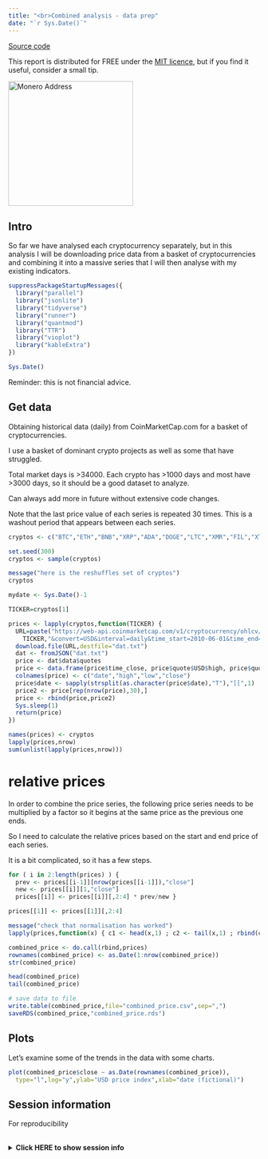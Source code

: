 ```yaml
---
title: "<br>Combined analysis - data prep"
date: "`r Sys.Date()`"
---
```


[Source code](https://github.com/MDZanalytics/cryptoblog/blob/main/combined/)

This report is distributed for FREE under the [MIT licence](https://github.com/MDZanalytics/cryptoblog/blob/main/LICENSE),
but if you find it useful, consider a small tip.

<img src="images/donations.png" alt="Monero Address" height="250" width="250" border="0" />

## Intro

So far we have analysed each cryptocurrency separately, but in this analysis I will
be downloading price data from a basket of cryptocurrencies and combining it into a
massive series that I will then analyse with my existing indicators.

```r

suppressPackageStartupMessages({
  library("parallel")
  library("jsonlite")
  library("tidyverse")
  library("runner")
  library("quantmod")
  library("TTR")
  library("vioplot")
  library("kableExtra")
})

Sys.Date()

```

Reminder: this is not financial advice.

## Get data

Obtaining historical data (daily) from CoinMarketCap.com for a basket of cryptocurrencies.

I use a basket of dominant crypto projects as well as some that have struggled.

Total market days is >34000.
Each crypto has >1000 days and most have >3000 days, so it should be a good dataset
to analyze.

Can always add more in future without extensive code changes.

Note that the last price value of each series is repeated 30 times.
This is a washout period that appears between each series.

```r

cryptos <- c("BTC","ETH","BNB","XRP","ADA","DOGE","LTC","XMR","FIL","XTZ","DASH","FTC")

set.seed(300)
cryptos <- sample(cryptos)

message("here is the reshuffles set of cryptos")
cryptos

mydate <- Sys.Date()-1

TICKER=cryptos[1]

prices <- lapply(cryptos,function(TICKER) {
  URL=paste("https://web-api.coinmarketcap.com/v1/cryptocurrency/ohlcv/historical?symbol=",
    TICKER,"&convert=USD&interval=daily&time_start=2010-06-01&time_end=",mydate,sep="")
  download.file(URL,destfile="dat.txt")
  dat <- fromJSON("dat.txt")
  price <- dat$data$quotes
  price <- data.frame(price$time_close, price$quote$USD$high, price$quote$USD$low, price$quote$USD$close,stringsAsFactors=FALSE)
  colnames(price) <- c("date","high","low","close")
  price$date <- sapply(strsplit(as.character(price$date),"T"),"[[",1)
  price2 <- price[rep(nrow(price),30),]
  price <- rbind(price,price2)
  Sys.sleep(1)
  return(price)
})

names(prices) <- cryptos
lapply(prices,nrow)
sum(unlist(lapply(prices,nrow)))

```

# relative prices

In order to combine the price series, the following price series needs to be multiplied by a factor
so it begins at the same price as the previous one ends.

So I need to calculate the relative prices based on the start and end price of each series.

It is a bit complicated, so it has a few steps.

```r

for ( i in 2:length(prices) ) {
  prev <- prices[[i-1]][nrow(prices[[i-1]]),"close"]
  new <- prices[[i]][1,"close"]
  prices[[i]] <- prices[[i]][,2:4] * prev/new }

prices[[1]] <- prices[[1]][,2:4]

message("check that normalisation has worked")
lapply(prices,function(x) { c1 <- head(x,1) ; c2 <- tail(x,1) ; rbind(c1,c2) })

combined_price <- do.call(rbind,prices)
rownames(combined_price) <- as.Date(1:nrow(combined_price))
str(combined_price)

head(combined_price)
tail(combined_price)

# save data to file
write.table(combined_price,file="combined_price.csv",sep=",")
saveRDS(combined_price,"combined_price.rds")

```

## Plots

Let's examine some of the trends in the data with some charts.

```r

plot(combined_price$close ~ as.Date(rownames(combined_price)),
  type="l",log="y",ylab="USD price index",xlab="date (fictional)")

```

## Session information

For reproducibility

<br><details><summary><b>Click HERE to show session info</b></summary><br><p>

```r

sessionInfo()

```

</details>
